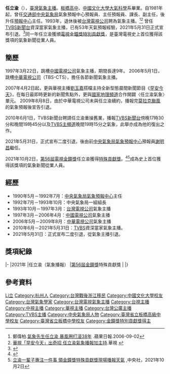 {{主播資訊
| 主播頭銜     = 
| 主播姓名     = 任立渝
| 主播英文名字 = Li-Yu Jen
| 主播出生年分 = 
| 主播出生日期 = {{birth_date_and_age|1945|1|27}}
| 星座         = 水瓶座
| 主播逝世年分 = 
| 主播逝世日期 = 
| 主播照片檔案 = Replace_this_image_male.svg
| 主播照片尺寸 = 200px
| 主播照片圖說 = 
| 國籍         =  {{ROC}}
| 籍貫         = [[浙江省_(中華民國)|浙江省]][[杭州市|杭州市]]
| 出生地       =  {{ROC-1928}}[[重慶市|重慶市]]
| 逝世地       = 
| 最高學歷     = [[中國文化大學|中國文化大學]][[大氣科學|大氣科學]]系<br>[[臺灣省立板橋中學|臺灣省立板橋中學]]
| 暱稱         = 氣象先生、氣象巨人
| 綽號         = 
| 血型         = 
| 身高         = 
| 體重         = 
| 婚姻狀況     = 
| 配偶         = 
| 信仰宗教     = 
| 官方網站     = 
| 備註         = 
|}}
'''任立渝'''（{{bd|1945年|1月27日|catIdx=J任}}），[[臺灣|臺灣]][[氣象|氣象]][[新聞主播|主播]]。[[板橋高中|板橋高中]]、[[中國文化大學|中國文化大學]][[大氣科學|大氣科學]]系畢業。自1981年起，曾任[[交通部中央氣象局|交通部中央氣象局]]氣象預報中心預報員、主任預報員、課長、副主任，後升任[[中央氣象局氣象預報中心|預報中心]]主任。1993年，退休後被[[台灣電視公司|台灣電視公司]]聘為氣象主播。<ref>鄭偉柏.[https://tw.entertainment.appledaily.com/daily/20060902/2861814/ 氣象先生任立渝 暴風圈打滾38年] {{Wayback|url=https://tw.entertainment.appledaily.com/daily/20060902/2861814/ |date=20180802225033 }}.蘋果日報.2006-09-02</ref><ref>[http://www.cts.com.tw/Default.aspx?ch=even&cp=Detail&sno=1674 華視「早安今天」出奇招 任立渝氣象播報加主持].華視 {{Wayback|url=http://www.cts.com.tw/Default.aspx?ch=even&cp=Detail&sno=1674 |date=20070927033822 }}</ref>
曾任[[TVBS新聞台|TVBS新聞台]]資深當家氣象主播，已有53年天氣預報經驗，2021年5月31日正式宣布引退。<ref>{{cite news |language = zh |url = https://news.tvbs.com.tw/life/1519377 |title = 「只講氣象的男人」！任立渝最後一播結束53年預報生涯 |publisher = TVBS新聞網 |date = 2021-05-31 |accessdate = 2021-06-01 |archive-date = 2021-06-03 |archive-url = https://web.archive.org/web/20210603113259/https://news.tvbs.com.tw/life/1519377 }}</ref>同一年任立渝獲頒[[電視金鐘獎特別貢獻獎|電視金鐘獎特別貢獻獎]]，是臺灣電視史上首位獲得該獎項的氣象新聞從業人員。

==簡歷==
1997年3月22日，跳槽[[中國電視公司|中國電視公司]]氣象主播，期間長達9年。
2006年5月1日，跳槽[[中華電視公司|中華電視公司]]（TBS-CTS），擔任各節新聞氣象主播。

2007年4月2日起，更與華視主播[[劉玉嘉|劉玉嘉]]搭檔主持全新型態晨間新聞節目《[[早安今天|早安今天]]》，在每日最即時更新的新聞焦點外，更與[[國家地理頻道|國家地理頻道]]合作開闢〈任立渝氣象〉單元。
2009年8月8日，由於中華電視公司未與任立渝續約，播報完[[颱風莫拉克_(2009年)|莫拉克颱風]]的氣象預報後宣告引退。

2010年6月1日，TVBS新聞台聘請任立渝重操舊業，播報[[TVBS新聞台|TVBS新聞台]]傍晚17時30分和晚間19時45分以及[[TVBS_(頻道)|TVBS主頻道]]晚間19時15分之氣象，此舉亦成為他的復出之作。

2021年5月31日，正式宣布二度引退，後由前[[中央氣象局氣象預報中心|中央氣象局氣象預報中心]]預報員[[謝明昌|謝明昌]]繼任。

2021年10月2日，[[第56屆金鐘獎#特別獎|第56屆電視金鐘獎]]任立渝獲得[[電視金鐘獎特別貢獻獎|特殊貢獻獎]]。<ref>{{cite news |language = zh |url = https://star.ettoday.net/news/2070541 |title = 53年主播生涯獲頒特殊貢獻獎　任立渝驚呆「播氣象也能拿獎」 |publisher =  ETtoday |date = 2021-09-02 |accessdate = 2021-09-02}}</ref><ref>[https://www.cna.com.tw/news/firstnews/202110020235.aspx 立渝一輩子專注一件事 領金鐘獎特殊貢獻獎現場播報天氣] {{Wayback|url=https://www.cna.com.tw/news/firstnews/202110020235.aspx |date=20211027122332 }},中央社，2021年10月2日</ref>成為史上首位獲得該獎項的氣象新聞從業人員。

==經歷==
*1990年5月－1992年7月：[[中央氣象局氣象預報中心|中央氣象局氣象預報中心]]主任
*1992年7月－1993年10月：中央氣象局一組組長
*1993年10月－1997年3月：[[台灣電視公司|台灣電視公司]]氣象主播
*1997年3月－2006年4月：[[中國電視公司|中國電視公司]]氣象主播
*2006年5月－2009年8月：[[中華電視公司|中華電視公司]]氣象主播
*2010年6月－2021年5月31日：[[TVBS新聞台|TVBS]]資深當家氣象主播。
*2021年5月31日：正式宣布二度引退，從氣象主播引退。

==獎項紀錄==
{{awards table}}
|-
|2021年
|任立渝（氣象播報）
|[[第56屆金鐘獎|第56屆金鐘獎]]特殊貢獻獎
|{{won}}
|}

==參考資料==
{{reflist}}


{{金鐘獎特別貢獻獎}}
{{DEFAULTSORT:Ren任}}
[[Category:任姓|Li立]]
[[Category:杭州人|Category:杭州人]]
[[Category:台灣戰後浙江移民|Category:台灣戰後浙江移民]]
[[Category:中國文化大學校友|Category:中國文化大學校友]]
[[Category:台灣氣象學家|Category:台灣氣象學家]]
[[Category:台灣電視氣象主播|Category:台灣電視氣象主播]]
[[Category:台視主播|Category:台視主播]]
[[Category:中視主播|Category:中視主播]]
[[Category:華視主播|Category:華視主播]]
[[Category:台灣公廣主播|Category:台灣公廣主播]]
[[Category:TVBS主播|Category:TVBS主播]]
[[Category:中央氣象局人物|Category:中央氣象局人物]]
[[Category:臺灣省立板橋高級中學校友|Category:臺灣省立板橋高級中學校友]]
[[Category:臺灣省立板橋中學校友|Category:臺灣省立板橋中學校友]]
[[Category:金鐘獎特別貢獻獎得主|Category:金鐘獎特別貢獻獎得主]]